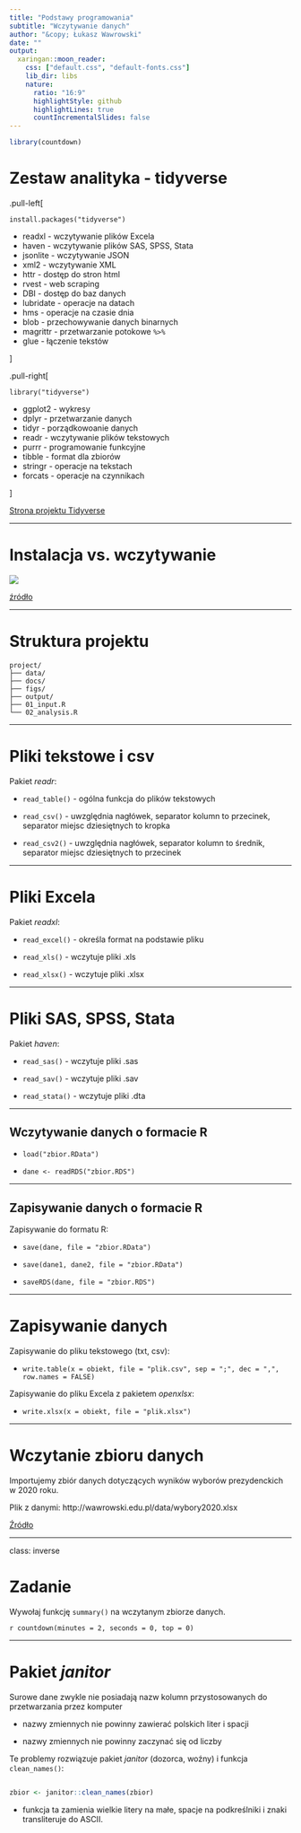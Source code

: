 ```yaml
---
title: "Podstawy programowania"
subtitle: "Wczytywanie danych"
author: "&copy; Łukasz Wawrowski"
date: ""
output:
  xaringan::moon_reader:
    css: ["default.css", "default-fonts.css"]
    lib_dir: libs
    nature:
      ratio: "16:9"
      highlightStyle: github
      highlightLines: true
      countIncrementalSlides: false
---
```


```r
library(countdown)
```

# Zestaw analityka - tidyverse

.pull-left[
```
install.packages("tidyverse")
```

- readxl - wczytywanie plików Excela
- haven - wczytywanie plików SAS, SPSS, Stata
- jsonlite - wczytywanie JSON
- xml2 - wczytywanie XML
- httr - dostęp do stron html
- rvest - web scraping
- DBI - dostęp do baz danych
- lubridate - operacje na datach
- hms - operacje na czasie dnia
- blob - przechowywanie danych binarnych
- magrittr - przetwarzanie potokowe `%>%`
- glue - łączenie tekstów

]

.pull-right[
```
library("tidyverse")
```

- ggplot2 - wykresy
- dplyr - przetwarzanie danych
- tidyr - porządkowoanie danych
- readr - wczytywanie plików tekstowych
- purrr - programowanie funkcyjne
- tibble - format dla zbiorów
- stringr - operacje na tekstach
- forcats - operacje na czynnikach

]

[Strona projektu Tidyverse](https://www.tidyverse.org/)

---

# Instalacja vs. wczytywanie

![](img/packages.jpg)

[źródło](https://twitter.com/visnut/status/1248087845589274624)

---

# Struktura projektu

```
project/
├── data/
├── docs/
├── figs/
├── output/
├── 01_input.R
└── 02_analysis.R
```

---

# Pliki tekstowe i csv

Pakiet _readr_:

- `read_table()` - ogólna funkcja do plików tekstowych

- `read_csv()` - uwzględnia nagłówek, separator kolumn to przecinek, separator miejsc dziesiętnych to kropka

- `read_csv2()` - uwzględnia nagłówek, separator kolumn to średnik, separator miejsc dziesiętnych to przecinek

---

# Pliki Excela

Pakiet _readxl_:

- `read_excel()` - określa format na podstawie pliku

- `read_xls()` - wczytuje pliki .xls

- `read_xlsx()` - wczytuje pliki .xlsx

---

# Pliki SAS, SPSS, Stata

Pakiet _haven_:

- `read_sas()` - wczytuje pliki .sas

- `read_sav()` - wczytuje pliki .sav

- `read_stata()` - wczytuje pliki .dta


---

## Wczytywanie danych o formacie R

- `load("zbior.RData")`

- `dane <- readRDS("zbior.RDS")`

---

## Zapisywanie danych o formacie R

Zapisywanie do formatu R:

- `save(dane, file = "zbior.RData")`

- `save(dane1, dane2, file = "zbior.RData")`

- `saveRDS(dane, file = "zbior.RDS")`

---

# Zapisywanie danych

Zapisywanie do pliku tekstowego (txt, csv):

- `write.table(x = obiekt, file = "plik.csv", sep = ";", dec = ",", row.names = FALSE)`

Zapisywanie do pliku Excela z pakietem _openxlsx_:

- `write.xlsx(x = obiekt, file = "plik.xlsx")`

---

# Wczytanie zbioru danych

Importujemy zbiór danych dotyczących wyników wyborów prezydenckich w 2020 roku.

Plik z danymi: http://wawrowski.edu.pl/data/wybory2020.xlsx

[Źródło](https://prezydent20200628.pkw.gov.pl/prezydent20200628/pl/dane_w_arkuszach)

---

class: inverse

# Zadanie

Wywołaj funkcję `summary()` na wczytanym zbiorze danych.

`r countdown(minutes = 2, seconds = 0, top = 0)`

---

# Pakiet _janitor_ 

Surowe dane zwykle nie posiadają nazw kolumn przystosowanych do przetwarzania przez komputer

- nazwy zmiennych nie powinny zawierać polskich liter i spacji

- nazwy zmiennych nie powinny zaczynać się od liczby

Te problemy rozwiązuje pakiet _janitor_ (dozorca, woźny) i funkcja `clean_names()`:

```r

zbior <- janitor::clean_names(zbior)

```

- funkcja ta zamienia wielkie litery na małe, spacje na podkreślniki i znaki transliteruje do ASCII.

